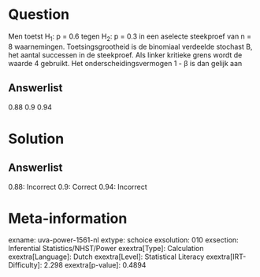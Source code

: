 Question
========

Men toetst H~1~: p = 0.6 tegen H~2~: p = 0.3 in een aselecte steekproef
van n = 8 waarnemingen. Toetsingsgrootheid is de binomiaal verdeelde
stochast B, het aantal successen in de steekproef. Als linker kritieke
grens wordt de waarde 4 gebruikt. Het onderscheidingsvermogen 1 - β is
dan gelijk aan

Answerlist
----------

0.88
0.9
0.94

Solution
========

Answerlist
----------

0.88: Incorrect
0.9: Correct
0.94: Incorrect

Meta-information
================
exname: uva-power-1561-nl
extype: schoice
exsolution: 010
exsection: Inferential Statistics/NHST/Power
exextra[Type]: Calculation
exextra[Language]: Dutch
exextra[Level]: Statistical Literacy
exextra[IRT-Difficulty]: 2.298
exextra[p-value]: 0.4894
